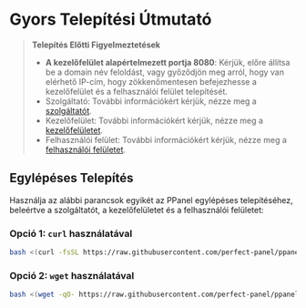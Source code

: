 # Gyors Telepítési Útmutató

> **Telepítés Előtti Figyelmeztetések**
>
> - **A kezelőfelület alapértelmezett portja 8080**: Kérjük, előre állítsa be a domain név feloldást, vagy győződjön meg arról, hogy van elérhető IP-cím, hogy zökkenőmentesen befejezhesse a kezelőfelület és a felhasználói felület telepítését.
> - Szolgáltató: További információkért kérjük, nézze meg a [szolgáltatót](/hu-HU/docs/server/config).
> - Kezelőfelület: További információkért kérjük, nézze meg a [kezelőfelületet](/hu-HU/docs/admin/config).
> - Felhasználói felület: További információkért kérjük, nézze meg a [felhasználói felületet](/hu-HU/docs/user/config).

## Egylépéses Telepítés

Használja az alábbi parancsok egyikét az PPanel egylépéses telepítéséhez, beleértve a szolgáltatót, a kezelőfelületet és a felhasználói felületet:

### Opció 1: `curl` használatával

```bash
bash <(curl -fsSL https://raw.githubusercontent.com/perfect-panel/ppanel-script/refs/heads/main/install.sh)
```

### Opció 2: `wget` használatával

```bash
bash <(wget -qO- https://raw.githubusercontent.com/perfect-panel/ppanel-script/refs/heads/main/install.sh)
```


<Giscus />
